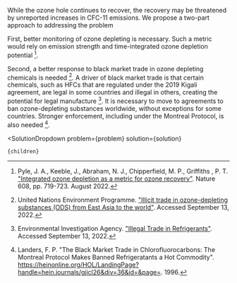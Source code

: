 

While the ozone hole continues to recover, the recovery may be threatened by unreported increases in CFC-11 emissions. We propose a two-part approach to addressing the problem

First, better monitoring of ozone depleting is necessary. Such a metric would rely on emission strength and time-integrated ozone depletion potential [^"7"].

Second, a better response to black market trade in ozone depleting chemicals is needed [^"9"]. A driver of black market trade is that certain chemicals, such as HFCs that are regulated under the 2019 Kigali agreement, are legal in some countries and illegal in others, creating the potential for legal manufacture [^"1"]. It is necessary to move to agreements to ban ozone-depleting substances worldwide, without exceptions for some countries. Stronger enforcement, including under the Montreal Protocol, is also needed [^"4"].

[^"1"]: Environmental Investigation Agency. ["Illegal Trade in Refrigerants"](https://eia-international.org/climate/illegal-trade-in-refrigerants/). Accessed September 13, 2022.

[^"4"]: Landers, F. P. "The Black Market Trade in Chlorofluorocarbons: The Montreal Protocol Makes Banned Refrigeratants a Hot Commodity". https://heinonline.org/HOL/LandingPage?handle=hein.journals/gjicl26&div=36&id=&page=. 1996.

[^"7"]: Pyle, J. A., Keeble, J., Abraham, N. J., Chipperfield, M. P., Griffiths , P. T. ["Integrated ozone depletion as a metric for ozone recovery"](https://www.nature.com/articles/s41586-022-04968-8). Nature 608, pp. 719-723. August 2022.

[^"9"]: United Nations Environment Programme. ["Illicit trade in ozone-depleting substances (ODS) from East Asia to the world"](https://www.unodc.org/documents/toc/Reports/TOCTA-EA-Pacific/TOCTA_EAP_c10.pdf). Accessed September 13, 2022.


  <SolutionDropdown 
    problem={problem} 
    solution={solution}
  >
    {children}
  </SolutionDropdown>